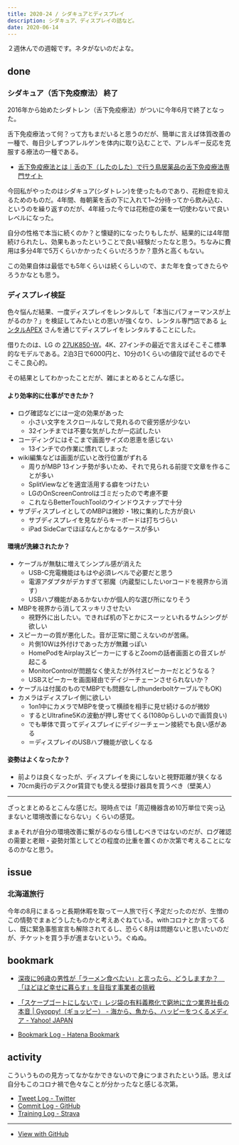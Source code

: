 ```yaml
---
title: 2020-24 / シダキュアとディスプレイ
description: シダキュア、ディスプレイの話など。
date: 2020-06-14
---
```


２週休んでの週報です。ネタがないのだよな。

## done

### シダキュア（舌下免疫療法） 終了

<Tweet tweetLink="https://twitter.com/legnoh/status/1268690936990593025" />

2016年から始めたシダトレン（舌下免疫療法）がついに今年6月で終了となった。

舌下免疫療法って何？って方もまだいると思うのだが、簡単に言えば体質改善の一種で、毎日少しずつアレルゲンを体内に取り込むことで、アレルギー反応を克服する療法の一種である。

- [舌下免疫療法とは｜舌の下（したのした）で行う鳥居薬品の舌下免疫療法専門サイト](https://www.torii-alg.jp/slit/)

今回私がやったのはシダキュア(シダトレン)を使ったものであり、花粉症を抑えるためのものだ。4年間、毎朝薬を舌の下に入れて1~2分待ってから飲み込む、というのを繰り返すのだが、4年経った今では花粉症の薬を一切使わないで良いレベルになった。

自分の性格で本当に続くのか？と懐疑的になったりもしたが、結果的には4年間続けられたし、効果もあったということで良い経験だったなと思う。ちなみに費用は多分4年で5万くらいかかったくらいだろうか？意外と高くもない。

この効果自体は最低でも5年くらいは続くらしいので、また年を食ってきたらやろうかなとも思う。

### ディスプレイ検証

色々悩んだ結果、一度ディスプレイをレンタルして「本当にパフォーマンスが上がるのか？」を検証してみたいとの思いが強くなり、レンタル専門店である [レンタルAPEX](https://www.apex106.com/) さんを通じてディスプレイをレンタルすることにした。

借りたのは、LG の [27UK850-W](https://www.lg.com/jp/monitor/lg-27UK850-W)。4K、27インチの最近で言えばそこそこ標準的なモデルである。2泊3日で6000円と、10分の1くらいの値段で試せるのでそこそこ良心的。

その結果としてわかったことだが、雑にまとめるとこんな感じ。

#### より効率的に仕事ができたか？

- ログ確認などには一定の効果があった
    - 小さい文字をスクロールなしで見れるので疲労感が少ない
    - 32インチまでは不要な気がしたが一応試したい
- コーディングにはそこまで画面サイズの恩恵を感じない
    - 13インチでの作業に慣れてしまった
- wiki編集などは画面が広いと改行位置がずれる
    - 周りがMBP 13インチ勢が多いため、それで見られる前提で文章を作ることが多い
    - SplitViewなどを適宜活用する癖をつけたい
    - LGのOnScreenControlはゴミだったので考慮不要
    - これならBetterTouchToolのウインドウスナップで十分
- サブディスプレイとしてのMBPは微妙・1枚に集約した方が良い
    - サブディスプレイを見ながらキーボードは打ちづらい
    - iPad SideCarでほぼなんとかなるケースが多い

#### 環境が洗練されたか？

- ケーブルが無駄に増えてシンプル感が消えた
    - USB-C充電機能はもはや必須レベルで必要だと思う
    - 電源アダプタがデカすぎて邪魔（内蔵型にしたいorコードを視界から消す）
    - USBハブ機能があるかないかが個人的な選び所になりそう
- MBPを視界から消してスッキリさせたい
    - 視野外に出したい。できれば机の下とかにスーッといれるサムシングが欲しい
- スピーカーの質が悪化した。音が正常に聞こえないのが苦痛。
    - 片側10Wは外付けであった方が無難っぽい
    - HomePodをAirplayスピーカーにするとZoomの話者画面との音ズレが起こる
    - MonitorControlが問題なく使えたが外付スピーカーだとどうなる？
    - USBスピーカーを画面経由でデイジーチェーンさせられないか？
- ケーブルは付属のものでMBPでも問題なし(thunderboltケーブルでもOK)
- カメラはディスプレイ側に欲しい
    - 1on1中にカメラでMBPを使って横顔を相手に見せ続けるのが微妙
    - するとUltrafine5Kの波動が押し寄せてくる(1080pらしいので画質良い)
    - でも単体で買ってディスプレイにデイジーチェーン接続でも良い感がある
    - ＝ディスプレイのUSBハブ機能が欲しくなる

#### 姿勢はよくなったか？

- 前よりは良くなったが、ディスプレイを奥にしないと視野距離が狭くなる
- 70cm奥行のデスクor賃貸でも使える壁掛け器具を買うべき（壁美人）

----

ざっとまとめるとこんな感じだ。現時点では「周辺機器含め10万単位で突っ込まないと環境改善にならない」くらいの感覚。

まぁそれが自分の環境改善に繋がるのなら惜しむべきではないのだが、ログ確認の需要と老眼・姿勢対策としてどの程度の比重を置くのか次第で考えることになるのかなと思う。

## issue

### 北海道旅行

今年の8月にまるっと長期休暇を取って一人旅で行く予定だったのだが、生憎のこの情勢でまぁどうしたものかと考えあぐねている。withコロナとか言ってるし、既に緊急事態宣言も解除されてるし、恐らく8月は問題ないと思いたいのだが、チケットを買う手が進まないという。ぐぬぬ。

## bookmark

- [深夜に96歳の男性が「ラーメン食べたい」と言ったら、どうしますか？　「ほどほど幸せに暮らす」を目指す事業者の挑戦](https://www.buzzfeed.com/jp/naokoiwanaga/grundtvig-ramen)
- [「スケープゴートにしないで」レジ袋の有料義務化で窮地に立つ業界社長の本音 | Gyoppy!（ギョッピー） - 海から、魚から、ハッピーをつくるメディア - Yahoo! JAPAN](https://gyoppy.yahoo.co.jp/featured/102.html)

- [Bookmark Log - Hatena Bookmark](https://b.hatena.ne.jp/Ryo_K/bookmark)

## activity

こういうものの見方ってなかなかできないので身につまされたという話。思えば自分もこのコロナ禍で色々なことが分かったなと感じる次第。

<Tweet tweetLink="https://twitter.com/legnoh/status/1271304491694878720" />

- [Tweet Log - Twitter](https://twitter.com/search?q=(from%3Alegnoh)%20until%3A2020-06-14%20since%3A2020-06-08%20-filter%3Areplies&src=typed_query)
- [Commit Log - GitHub](https://github.com/legnoh?tab=overview&from=2020-06-08&to=2020-06-14)
- [Training Log - Strava](https://www.strava.com/athletes/47349424/training/log)

----

- [View with GitHub](https://github.com/legnoh/leglog/blob/master/content/posts/202x/2020/24/index.md)
